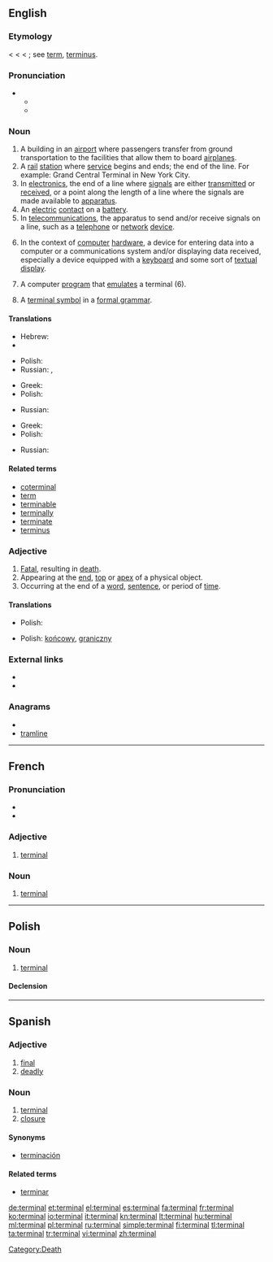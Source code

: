 {{wikipedia|dab=terminal}}
==English==

===Etymology===
< {{etyl|fr}} {{term|terminal|lang=fr}} < {{etyl|LL.}} {{term|terminalis||pertaining to a boundary or to the end, terminal, final}} < {{etyl|la}} {{term|terminus||a bound, boundary, limit, end}}; see [[term]], [[terminus]].

===Pronunciation===
* {{a|US}}
** {{IPA|/ˈtərmɪnəl/}}
** {{SAMPA|/"t@rmIn@l/}}

===Noun===
{{en-noun}}

# A building in an [[airport]] where passengers transfer from ground transportation to the facilities that allow them to board [[airplanes]].
# A [[rail]] [[station]] where [[service]] begins and ends; the end of the line.  For example: Grand Central Terminal in New York City.
# In [[electronics]], the end of a line where [[signal]]s are either [[transmit]]ted or [[receive]]d, or a point along the length of a line where the signals are made available to [[apparatus]].
# An [[electric]] [[contact]] on a [[battery]].
# In [[telecommunications]], the apparatus to send and/or receive signals on a line, such as a [[telephone]] or [[network]] [[device]].
# {{computing}} In the context of [[computer]] [[hardware]], a device for entering data into a computer or a communications system and/or displaying data received, especially a device equipped with a [[keyboard]] and some sort of [[textual]] [[display]].
# {{computing}} A computer [[program]] that [[emulate]]s a terminal (6).
# {{comptheory}} A [[terminal symbol]] in a [[formal grammar]].

====Translations====
{{trans-top|1. airport building}}
* Hebrew: {{t|he|בית נתיבות|tr=beit niteevot}}
* {{trreq|Norwegian}}
{{trans-mid}}
* Polish: {{t+|pl|terminal|m}}
* Russian: {{t|ru|аэровокзал|m|tr=aerovokzál|sc=Cyrl}}, {{t|ru|терминал|m|tr=terminál|sc=Cyrl}}
{{trans-bottom}}

{{trans-top|6. device for entering data into a computer}}
* Greek: {{t|el|τερματικό|n|tr=termatikó}}
* Polish: {{t+|pl|terminal|m}}
{{trans-mid}}
* Russian: {{t|ru|терминал|m|tr=terminál|sc=Cyrl}}
{{trans-bottom}}

{{trans-top|7. a computer program that emulates a terminal}}
* Greek: {{t|el|ιδεατό τερματικό|n|tr=iδeató termatikó}}
* Polish: {{t+|pl|terminal|m}}
{{trans-mid}}
* Russian: {{t|ru|терминал|m|tr=terminál|sc=Cyrl}}
{{trans-bottom}}

====Related terms====
* [[coterminal]]
* [[term]]
* [[terminable]]
* [[terminally]]
* [[terminate]]
* [[terminus]]

===Adjective===
{{en-adj|-}}

# [[fatal|Fatal]], resulting in [[death]].
# Appearing at the [[end]], [[top]] or [[apex]] of a physical object.
# Occurring at the end of a [[word]], [[sentence]], or period of [[time]].

====Translations====
{{trans-top|fatal, resulting in death}}
* Polish: {{t+|pl|śmiertelny|m}}
{{trans-mid}}
{{trans-bottom}}

{{trans-top|appearing at the end}}
* Polish: [[końcowy]], [[graniczny]] {{m}}
{{trans-mid}}
{{trans-bottom}}

===External links===
* {{R:Webster 1913}}
* {{R:Century 1911}}

===Anagrams===
* {{alphagram|aeilmnrt}}
* [[tramline#English|tramline]]

[[Category:Death]]

----

==French==

===Pronunciation===
* {{IPA|/tɛʁ.mi.nal/|lang=fr}}
* {{homophones|terminale|terminales}}

===Adjective===
{{fr-adj-al|termin}}

# [[#English|terminal]]

===Noun===
{{fr-noun|m|pl=terminaux}}

# [[#English|terminal]]

----

==Polish==

===Noun===
{{infl|pl|noun|g=m}}

# [[#English|terminal]]

====Declension====
{{pl-decl-noun
|terminal|terminale
|terminalu <br>(terminala)|terminali<br>/terminalów
|terminalowi|terminalom
|terminal|terminale
|terminalem|terminalami
|terminalu|terminalach
|terminalu|terminale
}}

----

==Spanish==

===Adjective===
{{es-adj|pl=terminales}}

# [[final]]
# [[deadly]]

===Noun===
{{es-noun-m|pl=terminales}}

# [[terminal#English|terminal]]
# [[closure]]

====Synonyms====
* {{sense|closure}} [[terminación]]

====Related terms====
* [[terminar]]

[[de:terminal]]
[[et:terminal]]
[[el:terminal]]
[[es:terminal]]
[[fa:terminal]]
[[fr:terminal]]
[[ko:terminal]]
[[io:terminal]]
[[it:terminal]]
[[kn:terminal]]
[[lt:terminal]]
[[hu:terminal]]
[[ml:terminal]]
[[pl:terminal]]
[[ru:terminal]]
[[simple:terminal]]
[[fi:terminal]]
[[tl:terminal]]
[[ta:terminal]]
[[tr:terminal]]
[[vi:terminal]]
[[zh:terminal]]